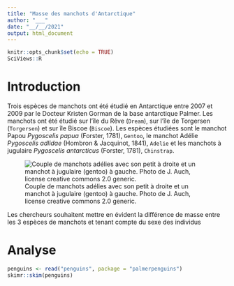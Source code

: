```yaml
---
title: "Masse des manchots d'Antarctique"
author: "___"
date: "__/__/2021"
output: html_document
---
```


```r
knitr::opts_chunk$set(echo = TRUE)
SciViews::R
```

# Introduction

Trois espèces de manchots ont été étudié en Antarctique entre 2007 et 2009 par le Docteur Kristen Gorman de la base antarctique Palmer. Les manchots ont été étudié sur l'île du Rêve (`Dream`), sur l'île de Torgersen (`Torgersen`) et sur île Biscoe (`Biscoe`). Les espèces étudiées sont le manchot Papou *Pygoscelis papua* (Forster, 1781), `Gentoo`, le manchot Adélie *Pygoscelis adlidae* (Hombron & Jacquinot, 1841), `Adelie` et les manchots à jugulaire *Pygoscelis antarcticus* (Forster, 1781), `Chinstrap`.

![Couple de manchots adélies avec son petit à droite et un manchot à jugulaire (gentoo) à gauche. Photo de J. Auch, license creative commons 2.0 generic.](../images/adelie_and_gentoo.jpg)

Les chercheurs souhaitent mettre en évident la différence de masse entre les 3 espèces de manchots et tenant compte du sexe des individus

# Analyse

```r
penguins <- read("penguins", package = "palmerpenguins")
skimr::skim(penguins)
```

<!--- Consignes
Décrivez en 2 à 3 phrases le tableau de données sur base des informations proposée par la fonction skim(). Intéressez vous à la présence de valeurs manquantes, de l'unité de chaque variable,...
--->


<!--- Consignes
Réalisez un tableau pertinent permettant de comparer la moyenne, l'écart-type des masses et le nombre d'observations pour chaque espèce et chaque sexe. Décrivez ensuite ce tableau en maximum 3 phrases
--->

```r

```

<!---
Réalisez un graphique pertinent permetant de comparer les trois espèces et le sexe. Décrivez ensuite ce graphique en maximum 3 phrases.
--->

```r

```

<!---
Réalisez une anova à 2 facteurs. Déterminez si vous devez employer un modèle complet croisé ou un modèle croisé sans intéractions. Décrivez votre modèle en 3 à 5 phrases.
--->

```r

```

<!--- Consignes
Vérifiez grâce au test de Bartlett l'homoscédasticité. Décrivez votre résulats en 2 phrases.
--->

```r

```

<!--- Consignes
Vérifiez la distribution normale de vos résidus. Décrivez votre résulats en maximum 2 phrases.
--->

```r

```

<!--- Consignes
Le test de comparaison multiple ne peut pas être employé lorsqu'il y a des intéractions. Une solution est de créér une nouvelle variable qui groupe les deux variables facteurs. 
Groupez les deux variables facteurs et réaliser une anova à 1 facteur. Décrivez votre résutlats en 4 phrases maximum.
--->

```r

```

<!--- Consignes
Vérifiez l'homoscédasticité lié à l'anova à 1 facteurs. Décrivez votre résutlats en 2 phrases maximum.
--->

```r

```

<!--- Consignes
Vérifiez la distribution normale des résidus de l'anova à 1 facteurs. Décrivez votre résutlats en 2 phrases maximum.
--->

```r

```

<!--- Consignes
Réalisez une test de comparaison multiple si cela se justifie. Décrivez votre résutlats en 4 phrases maximum.
--->

```r

```


